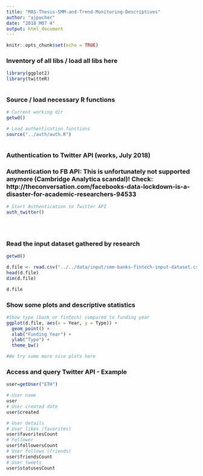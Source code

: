 ```yaml
---
title: "MAS-Thesis-SMM-and-Trend-Monitoring-Descriptives"
author: "ajpucher"
date: "2018 M07 4"
output: html_document
---
```


```r
knitr::opts_chunk$set(echo = TRUE)
```

### Inventory of all libs / load all libs here

```r
library(ggplot2)
library(twitteR)



```

### Source / load necessary R functions

```r
# Current working dir
getwd()

# Load authentication functions
source("../auth/auth.R")



```



### Authentication to Twitter API (works, July 2018)
### Authentication to FB API: This is unfortunately not supported anymore (Cambridge Analytica scandal)! Check: http://theconversation.com/facebooks-data-lockdown-is-a-disaster-for-academic-researchers-94533

```r
# Start Authentication to Twitter API
auth_twitter()





```

### Read the input dataset gathered by research

```r
getwd()

d.file <- read.csv("../../data/input/smm-banks-fintech-input-dataset.csv", sep=";", head=TRUE, stringsAsFactors=FALSE, encoding = "UTF-8")
head(d.file)
dim(d.file)

d.file

```

### Show some plots and descriptive statistics

```r

#Show type (bank or fintech) compared to funding year
ggplot(d.file, aes(x = Year, y = Type)) +
  geom_point() +
  xlab("Funding Year") +
  ylab("Type") +
  theme_bw()

#We try some more nice plots here

```


### Access and query Twitter API - Example

```r

user=getUser("ETH")

# User name
user
# User created date
user$created

# User details
# User likes (favorites)
user$favoritesCount
# Follower
user$followersCount
# User follows (friends)
user$friendsCount
# User tweets
user$statusesCount



```




